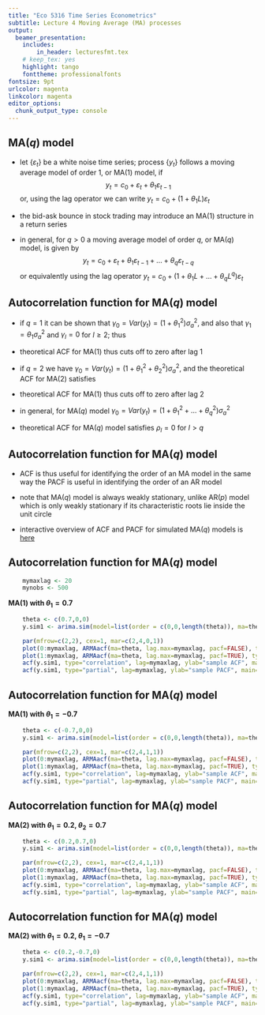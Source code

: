 ```yaml
---
title: "Eco 5316 Time Series Econometrics"
subtitle: Lecture 4 Moving Average (MA) processes
output:
  beamer_presentation:
    includes:
        in_header: lecturesfmt.tex 
    # keep_tex: yes
    highlight: tango
    fonttheme: professionalfonts
fontsize: 9pt
urlcolor: magenta
linkcolor: magenta
editor_options: 
  chunk_output_type: console
---
```



## MA($q$) model

- let $\{\varepsilon_t\}$ be a white noise time series; process $\{y_t\}$ follows a moving average model of order 1, or MA(1) model, if
$$
    y_t = c_0 + \varepsilon_t + \theta_1 \varepsilon_{t-1}
$$
or, using the lag operator we can write $y_t = c_0 + (1+\theta_1 L) \varepsilon_t$

- the bid-ask bounce in stock trading may introduce an MA(1) structure in a return series

- in general, for $q>0$ a moving average model of order $q$, or MA($q$) model, is given by
$$
    y_t = c_0 + \varepsilon_t + \theta_1 \varepsilon_{t-1} + \ldots + \theta_q \varepsilon_{t-q}
$$
or equivalently using the lag operator $y_t = c_0 + (1+\theta_1 L + \ldots +\theta_q L^q) \varepsilon_t$





## Autocorrelation function for MA($q$) model

- if $q=1$ it can be shown that $\gamma_0=Var(y_t)=(1+\theta_1^2)\sigma_a^2$, and also that $\gamma_1=\theta_1 \sigma_a^2$ and  $\gamma_l=0$ for $l\geq 2$; thus
\begin{equation}
    \rho_1 = \frac{\theta_1}{1+\theta_1^2} \qquad  \rho_l = 0 \text{ for } l > 1
\end{equation}

- theoretical ACF for MA(1) thus cuts off to zero after lag 1

\medskip

- if $q=2$ we have $\gamma_0=Var(y_t)=(1+\theta_1^2+\theta_2^2)\sigma_a^2$, and the theoretical ACF for MA(2) satisfies
\begin{equation}
    \rho_1 = \frac{\theta_1 + \theta_1 \theta_2}{1+\theta_1^2+\theta_2^2} \qquad \rho_2 = \frac{\theta_2}{1+\theta_2^2+\theta_1^2}
    \qquad \rho_l = 0 \text{ for } l > 2
    \label{eq:ACF_MA2}
\end{equation}

- theoretical ACF for MA(1) thus cuts off to zero after lag 2

\medskip

- in general, for MA($q$) model $\gamma_0=Var(y_t)=(1+\theta_1^2+\ldots+\theta_q^2)\sigma_a^2$ 

- theoretical ACF for MA($q$) model satisfies $\rho_l=0$ for $l > q$


## Autocorrelation function for MA($q$) model

- ACF is thus useful for identifying the order of an MA model in the same way the PACF is useful in identifying the order of an AR model

- note that MA($q$) model is always weakly stationary, unlike AR($p$) model which is only weakly stationary if its characteristic roots lie inside the unit circle

- interactive overview of ACF and PACF for simulated MA($q$) models is [here](https://janduras.shinyapps.io/ARMAsim/lec02ARMAsim.Rmd)


## Autocorrelation function for MA($q$) model

```r
    mymaxlag <- 20
    mynobs <- 500
```

**MA(1) with $\theta_1=0.7$**
```r
    theta <- c(0.7,0,0)
    y.sim1 <- arima.sim(model=list(order = c(0,0,length(theta)), ma=theta), n=mynobs)
```

```r
    par(mfrow=c(2,2), cex=1, mar=c(2,4,0,1))
    plot(0:mymaxlag, ARMAacf(ma=theta, lag.max=mymaxlag, pacf=FALSE), type='h', xlab="", ylab="theoretical ACF", main="")
    plot(1:mymaxlag, ARMAacf(ma=theta, lag.max=mymaxlag, pacf=TRUE), type='h', xlab="", ylab="theoretical PACF", main="")
    acf(y.sim1, type="correlation", lag=mymaxlag, ylab="sample ACF", main="")
    acf(y.sim1, type="partial", lag=mymaxlag, ylab="sample PACF", main="")
```


## Autocorrelation function for MA($q$) model

**MA(1) with $\theta_1=-0.7$**
```r
    theta <- c(-0.7,0,0)
    y.sim1 <- arima.sim(model=list(order = c(0,0,length(theta)), ma=theta), n=mynobs)
```

```r
    par(mfrow=c(2,2), cex=1, mar=c(2,4,1,1))
    plot(0:mymaxlag, ARMAacf(ma=theta, lag.max=mymaxlag, pacf=FALSE), type='h', xlab="", ylab="theoretical ACF", main="")
    plot(1:mymaxlag, ARMAacf(ma=theta, lag.max=mymaxlag, pacf=TRUE), type='h', xlab="", ylab="theoretical PACF", main="")
    acf(y.sim1, type="correlation", lag=mymaxlag, ylab="sample ACF", main="")
    acf(y.sim1, type="partial", lag=mymaxlag, ylab="sample PACF", main="")
```


## Autocorrelation function for MA($q$) model

**MA(2) with $\theta_1=0.2$, $\theta_2=0.7$**
```r
    theta <- c(0.2,0.7,0)
    y.sim1 <- arima.sim(model=list(order = c(0,0,length(theta)), ma=theta), n=mynobs)
```

```r
    par(mfrow=c(2,2), cex=1, mar=c(2,4,1,1))
    plot(0:mymaxlag, ARMAacf(ma=theta, lag.max=mymaxlag, pacf=FALSE), type='h', xlab="", ylab="theoretical ACF", main="")
    plot(1:mymaxlag, ARMAacf(ma=theta, lag.max=mymaxlag, pacf=TRUE), type='h', xlab="", ylab="theoretical PACF", main="")
    acf(y.sim1, type="correlation", lag=mymaxlag, ylab="sample ACF", main="")
    acf(y.sim1, type="partial", lag=mymaxlag, ylab="sample PACF", main="")
```


## Autocorrelation function for MA($q$) model

**MA(2) with $\theta_1=0.2$, $\theta_1=-0.7$**
```r
    theta <- c(0.2,-0.7,0)
    y.sim1 <- arima.sim(model=list(order = c(0,0,length(theta)), ma=theta), n=mynobs)
```

```r
    par(mfrow=c(2,2), cex=1, mar=c(2,4,1,1))
    plot(0:mymaxlag, ARMAacf(ma=theta, lag.max=mymaxlag, pacf=FALSE), type='h', xlab="", ylab="theoretical ACF", main="")
    plot(1:mymaxlag, ARMAacf(ma=theta, lag.max=mymaxlag, pacf=TRUE), type='h', xlab="", ylab="theoretical PACF", main="")
    acf(y.sim1, type="correlation", lag=mymaxlag, ylab="sample ACF", main="")
    acf(y.sim1, type="partial", lag=mymaxlag, ylab="sample PACF", main="")
```


<!--
## Estimation

- MA models are commonly estimated using maximum likelihood

- two approaches: **conditional-likelihood method** and **exact likelihood method**

- conditional maximum likelihood method assumes that initial shocks are zero, $\varepsilon_t=0$ for $t \leq 0$

- exact maximum likelihood method treats initial shocks as additional unknown parameters that are estimated together with $\theta_1, \ldots, \theta_q$

- exact method is more computationally intensive but preferred

- if sample size is large, the two methods yield very similar results

-->
